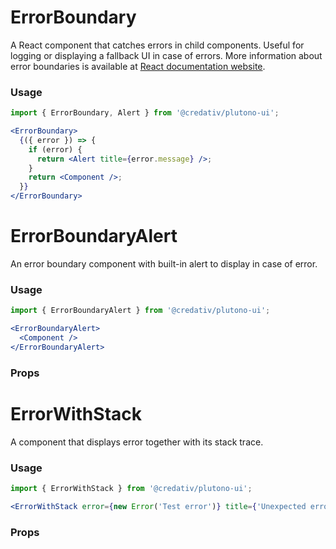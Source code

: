 
# ErrorBoundary

A React component that catches errors in child components. Useful for logging or displaying a fallback UI in case of errors. More information about error boundaries is available at [React documentation website](https://reactjs.org/docs/error-boundaries.html).

### Usage

```jsx
import { ErrorBoundary, Alert } from '@credativ/plutono-ui';

<ErrorBoundary>
  {({ error }) => {
    if (error) {
      return <Alert title={error.message} />;
    }
    return <Component />;
  }}
</ErrorBoundary>
```

# ErrorBoundaryAlert

An error boundary component with built-in alert to display in case of error.

### Usage

```jsx
import { ErrorBoundaryAlert } from '@credativ/plutono-ui';

<ErrorBoundaryAlert>
  <Component />
</ErrorBoundaryAlert>
```

### Props
<ArgsTable of={ErrorBoundaryAlert}/>


# ErrorWithStack
A component that displays error together with its stack trace.

### Usage

```jsx
import { ErrorWithStack } from '@credativ/plutono-ui';

<ErrorWithStack error={new Error('Test error')} title={'Unexpected error'} errorInfo={null} />
```

### Props
<ArgsTable of={ErrorWithStack}/>



